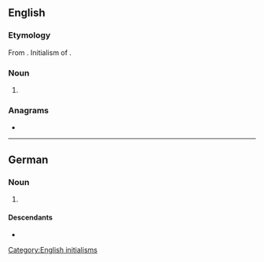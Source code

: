 ==English==

===Etymology===
From {{bor|en|de|EKG}}. Initialism of {{etyl|de|en}} {{m|de|Elektrokardiogramm|'''E'''lektro'''k'''ardio'''g'''ramm}}.

===Noun===
{{en-noun|?}}

# {{C|en|Electrocardiography}} {{lb|en|cardiology}} {{synonym of|en|ECG||{{l|en|electrocardiogram}}}}

===Anagrams===
* {{anagrams|en|a=egk|keg}}

[[Category:English initialisms]]

----

==German==

===Noun===
{{head|de|noun}}

# {{lb|de|cardiology}} {{m|en|ECG||electrogardiogram}} {{abbreviation of|de|Elektrokardiogramm}}

====Descendants====
* {{desc|en|EKG}}